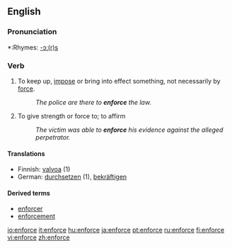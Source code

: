 ==English==

===Pronunciation===
*:Rhymes: [[Rhymes:English:-ɔː(r)s|-ɔː(r)s]]

===Verb===
{{en-verb|enforc|ing}}

# To keep up, [[impose]] or bring into effect something, not necessarily by [[force]].
#:''The police are there to '''enforce''' the law.''
# To give strength or force to; to affirm
#:''The victim was able to '''enforce''' his evidence against the alleged perpetrator.''

====Translations====
*Finnish: [[valvoa]] (1)
*German: [[durchsetzen]] (1), [[bekräftigen]]

====Derived terms====
*[[enforcer]]
*[[enforcement]]

[[io:enforce]]
[[it:enforce]]
[[hu:enforce]]
[[ja:enforce]]
[[pt:enforce]]
[[ru:enforce]]
[[fi:enforce]]
[[vi:enforce]]
[[zh:enforce]]